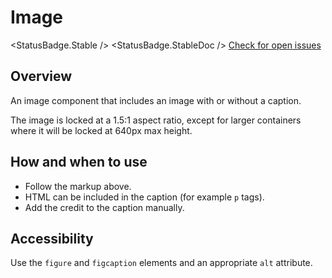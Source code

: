 
<Meta of={ImageStories} />

# Image

<StatusBadge.Stable /> <StatusBadge.StableDoc /> [Check for open
issues](https://github.com/uq-its-ss/design-system/issues)

## Overview

An image component that includes an image with or without a caption.

The image is locked at a 1.5:1 aspect ratio, except for larger containers where it will be locked at 640px max height.

<Canvas of={ImageStories.Image} sourceState="none" />

<Source of={ImageStories.Image} />

## How and when to use

- Follow the markup above.
- HTML can be included in the caption (for example `p` tags).
- Add the credit to the caption manually.

## Accessibility

Use the `figure` and `figcaption` elements and an appropriate `alt` attribute.
